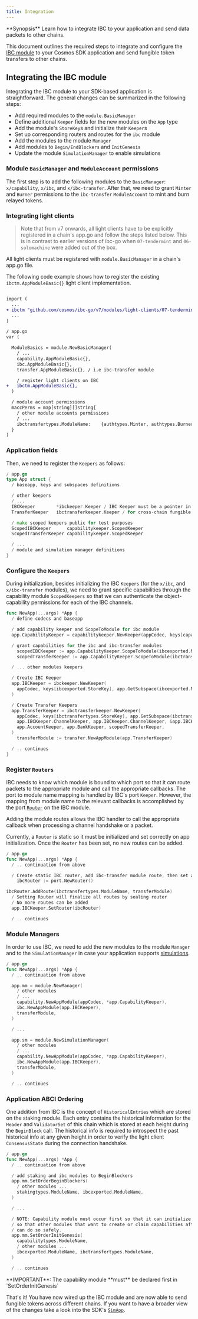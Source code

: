 ```yaml
---
title: Integration
---
```


<Note>
**Synopsis**
Learn how to integrate IBC to your application and send data packets to other chains.
</Note>

This document outlines the required steps to integrate and configure the [IBC
module](https://github.com/cosmos/ibc-go/tree/main/modules/core) to your Cosmos SDK application and
send fungible token transfers to other chains.

## Integrating the IBC module

Integrating the IBC module to your SDK-based application is straightforward. The general changes can be summarized in the following steps:

* Add required modules to the `module.BasicManager`
* Define additional `Keeper` fields for the new modules on the `App` type
* Add the module's `StoreKey`s and initialize their `Keeper`s
* Set up corresponding routers and routes for the `ibc` module
* Add the modules to the module `Manager`
* Add modules to `Begin/EndBlockers` and `InitGenesis`
* Update the module `SimulationManager` to enable simulations

### Module `BasicManager` and `ModuleAccount` permissions

The first step is to add the following modules to the `BasicManager`: `x/capability`, `x/ibc`,
and `x/ibc-transfer`. After that, we need to grant `Minter` and `Burner` permissions to
the `ibc-transfer` `ModuleAccount` to mint and burn relayed tokens.

### Integrating light clients

> Note that from v7 onwards, all light clients have to be explicitly registered in a chain's app.go and follow the steps listed below.
> This is in contrast to earlier versions of ibc-go when `07-tendermint` and `06-solomachine` were added out of the box.

All light clients must be registered with `module.BasicManager` in a chain's app.go file.

The following code example shows how to register the existing `ibctm.AppModuleBasic{}` light client implementation.

```diff expandable

import (
  ...
+ ibctm "github.com/cosmos/ibc-go/v7/modules/light-clients/07-tendermint"
  ...
)

/ app.go
var (

  ModuleBasics = module.NewBasicManager(
    / ...
    capability.AppModuleBasic{},
    ibc.AppModuleBasic{},
    transfer.AppModuleBasic{}, / i.e ibc-transfer module

    / register light clients on IBC
+   ibctm.AppModuleBasic{},
  )

  / module account permissions
  maccPerms = map[string][]string{
    / other module accounts permissions
    / ...
    ibctransfertypes.ModuleName:    {authtypes.Minter, authtypes.Burner},
  }
)
```

### Application fields

Then, we need to register the `Keepers` as follows:

```go expandable
/ app.go
type App struct {
  / baseapp, keys and subspaces definitions

  / other keepers
  / ...
  IBCKeeper        *ibckeeper.Keeper / IBC Keeper must be a pointer in the app, so we can SetRouter on it correctly
  TransferKeeper   ibctransferkeeper.Keeper / for cross-chain fungible token transfers

  / make scoped keepers public for test purposes
  ScopedIBCKeeper      capabilitykeeper.ScopedKeeper
  ScopedTransferKeeper capabilitykeeper.ScopedKeeper

  / ...
  / module and simulation manager definitions
}
```

### Configure the `Keepers`

During initialization, besides initializing the IBC `Keepers` (for the `x/ibc`, and
`x/ibc-transfer` modules), we need to grant specific capabilities through the capability module
`ScopedKeepers` so that we can authenticate the object-capability permissions for each of the IBC
channels.

```go expandable
func NewApp(...args) *App {
  / define codecs and baseapp

  / add capability keeper and ScopeToModule for ibc module
  app.CapabilityKeeper = capabilitykeeper.NewKeeper(appCodec, keys[capabilitytypes.StoreKey], memKeys[capabilitytypes.MemStoreKey])

  / grant capabilities for the ibc and ibc-transfer modules
    scopedIBCKeeper := app.CapabilityKeeper.ScopeToModule(ibcexported.ModuleName)
    scopedTransferKeeper := app.CapabilityKeeper.ScopeToModule(ibctransfertypes.ModuleName)

  / ... other modules keepers

  / Create IBC Keeper
  app.IBCKeeper = ibckeeper.NewKeeper(
    appCodec, keys[ibcexported.StoreKey], app.GetSubspace(ibcexported.ModuleName), app.StakingKeeper, app.UpgradeKeeper, scopedIBCKeeper,
  )

  / Create Transfer Keepers
  app.TransferKeeper = ibctransferkeeper.NewKeeper(
    appCodec, keys[ibctransfertypes.StoreKey], app.GetSubspace(ibctransfertypes.ModuleName),
    app.IBCKeeper.ChannelKeeper, app.IBCKeeper.ChannelKeeper, &app.IBCKeeper.PortKeeper,
    app.AccountKeeper, app.BankKeeper, scopedTransferKeeper,
  )
    transferModule := transfer.NewAppModule(app.TransferKeeper)

  / .. continues
}
```

### Register `Routers`

IBC needs to know which module is bound to which port so that it can route packets to the
appropriate module and call the appropriate callbacks. The port to module name mapping is handled by
IBC's port `Keeper`. However, the mapping from module name to the relevant callbacks is accomplished
by the port
[`Router`](https://github.com/cosmos/ibc-go/blob/main/modules/core/05-port/types/router.go) on the
IBC module.

Adding the module routes allows the IBC handler to call the appropriate callback when processing a
channel handshake or a packet.

Currently, a `Router` is static so it must be initialized and set correctly on app initialization.
Once the `Router` has been set, no new routes can be added.

```go expandable
/ app.go
func NewApp(...args) *App {
  / .. continuation from above

  / Create static IBC router, add ibc-transfer module route, then set and seal it
    ibcRouter := port.NewRouter()

ibcRouter.AddRoute(ibctransfertypes.ModuleName, transferModule)
  / Setting Router will finalize all routes by sealing router
  / No more routes can be added
  app.IBCKeeper.SetRouter(ibcRouter)

  / .. continues
```

### Module Managers

In order to use IBC, we need to add the new modules to the module `Manager` and to the `SimulationManager` in case your application supports [simulations](https://docs.cosmos.network/main/learn/advanced/simulation).

```go expandable
/ app.go
func NewApp(...args) *App {
  / .. continuation from above

  app.mm = module.NewManager(
    / other modules
    / ...
    capability.NewAppModule(appCodec, *app.CapabilityKeeper),
    ibc.NewAppModule(app.IBCKeeper),
    transferModule,
  )

  / ...

  app.sm = module.NewSimulationManager(
    / other modules
    / ...
    capability.NewAppModule(appCodec, *app.CapabilityKeeper),
    ibc.NewAppModule(app.IBCKeeper),
    transferModule,
  )

  / .. continues
```

### Application ABCI Ordering

One addition from IBC is the concept of `HistoricalEntries` which are stored on the staking module.
Each entry contains the historical information for the `Header` and `ValidatorSet` of this chain which is stored
at each height during the `BeginBlock` call. The historical info is required to introspect the
past historical info at any given height in order to verify the light client `ConsensusState` during the
connection handshake.

```go expandable
/ app.go
func NewApp(...args) *App {
  / .. continuation from above

  / add staking and ibc modules to BeginBlockers
  app.mm.SetOrderBeginBlockers(
    / other modules ...
    stakingtypes.ModuleName, ibcexported.ModuleName,
  )

  / ...

  / NOTE: Capability module must occur first so that it can initialize any capabilities
  / so that other modules that want to create or claim capabilities afterwards in InitChain
  / can do so safely.
  app.mm.SetOrderInitGenesis(
    capabilitytypes.ModuleName,
    / other modules ...
    ibcexported.ModuleName, ibctransfertypes.ModuleName,
  )

  / .. continues
```

<Warning>
**IMPORTANT**: The capability module **must** be declared first in `SetOrderInitGenesis`
</Warning>

That's it! You have now wired up the IBC module and are now able to send fungible tokens across
different chains. If you want to have a broader view of the changes take a look into the SDK's
[`SimApp`](https://github.com/cosmos/ibc-go/blob/main/testing/simapp/app.go).
